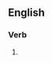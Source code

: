 ==English==

===Verb===
{{head|en|present participle}}

# {{present participle of|fecundate|lang=en|nocat=1}}